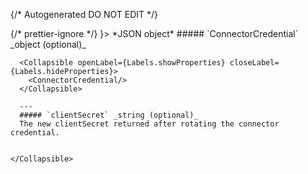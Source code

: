 {/* Autogenerated DO NOT EDIT  */}


<TabbedSection tabLabel='Status Code'>
  {/* prettier-ignore */}
  <Tab title={<StatusCode code={"200"} />}>
    *JSON object*
    <Collapsible openLabel={Labels.showProperties} closeLabel={Labels.hideProperties} defaultOpen={true}>
      ##### `ConnectorCredential` _object (optional)_

      <Collapsible openLabel={Labels.showProperties} closeLabel={Labels.hideProperties}>
        <ConnectorCredential/>
      </Collapsible>
        
      ---
      ##### `clientSecret` _string (optional)_
      The new clientSecret returned after rotating the connector credential.
          
        
    </Collapsible>
  </Tab>
</TabbedSection>
